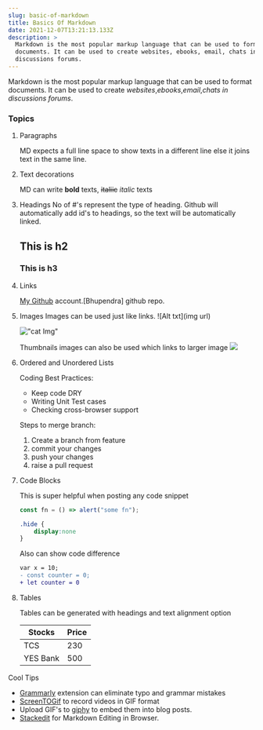 ```yaml
---
slug: basic-of-markdown
title: Basics Of Markdown
date: 2021-12-07T13:21:13.133Z
description: >
  Markdown is the most popular markup language that can be used to format
  documents. It can be used to create websites, ebooks, email, chats in
  discussions forums.
---
```

Markdown is the most popular markup language that can be used to format documents. It can be used to create *websites*,*ebooks*,*email*,*chats in discussions forums*.

### Topics

1. Paragraphs 

   MD expects a full line space to show texts in a different line else it joins text in the same line.
2. Text decorations

   MD can write **bold** texts, ~~italiic~~ *italic*  texts
3. Headings
   No of #'s represent the type of heading. Github will automatically add id's to headings, so the text will be automatically linked. 

   ## This is h2

   ### This is h3
4. Links

   [My Github](https://github.com/bhupendra1011 "all repos") account.\[Bhupendra] github repo.
5. Images
   Images can be used just like links. !\[Alt txt](img url)

   !["cat Img"](http://placekitten.com/200/200)

   Thumbnails images can also be used which links to larger image 
   [<img src="http://placekitten.com/20/20">](http://placekitten.com/200/200)
6. Ordered and Unordered Lists

   Coding Best Practices:

   * Keep code DRY
   * Writing Unit Test cases
   * Checking cross-browser support

   Steps to merge branch:

   1. Create a branch from feature
   2. commit your changes
   3. push your changes
   4. raise a pull request
7. Code Blocks

   This is super helpful when posting any code snippet

   ```js
   const fn = () => alert("some fn");
   ```

   ```css
   .hide {
       display:none
   }
   ```

   Also can show code difference

   ```diff
   var x = 10;
   - const counter = 0;
   + let counter = 0
   ```
8. Tables 

   Tables can be generated with headings and text alignment option

   | Stocks   | Price |
   | -------- | ----- |
   | TCS      | 230   |
   | YES Bank | 500   |

Cool Tips 

* [Grammarly](https://marketplace.visualstudio.com/items?itemName=znck.grammarly) extension can eliminate typo and grammar mistakes
* [ScreenTOGif](https://www.screentogif.com/) to record videos in GIF format
* Upload GIF's to [giphy](https://giphy.com/) to embed them into blog posts.
* [Stackedit](https://stackedit.io/) for Markdown Editing in Browser.